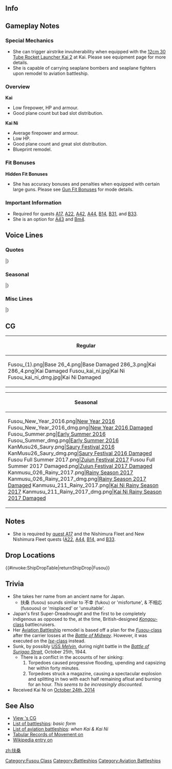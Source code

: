 ==Info==
{{KanmusuInfo|ID=026}}
{{KanmusuInfo|ID=026a}}
{{KanmusuInfo|ID=211}}

==Gameplay Notes==
===Special Mechanics===
* She can trigger airstrike invulnerability when equipped with the [[12cm 30 Tube Rocket Launcher Kai 2]] at Kai. Please see equipment page for more details.
* She is capable of carrying seaplane bombers and seaplane fighters upon remodel to aviation battleship.

===Overview===
'''Kai'''
* Low firepower, HP and armour.
* Good plane count but bad slot distribution.

'''Kai Ni'''
* Average firepower and armour.
* Low HP.
* Good plane count and great slot distribution.
* Blueprint remodel.

===Fit Bonuses===
{{:{{BASEPAGENAME}}/Equipment Bonuses}}
{{clear}}

'''Hidden Fit Bonuses'''
* She has accuracy bonuses and penalties when equipped with certain large guns. Please see [[Gun Fit Bonuses]] for mode details.

===Important Information===
* Required for quests [[Quests#A17|A17]], [[Quests#A22|A22]], [[Quests#A42|A42]], [[Quests#A44|A44]], [[Quests#B14|B14]], [[Quests#B31|B31]], and [[Quests#B33|B33]].
* She is an option for [[Quests#A43|A43]] and [[Quests#Bm4|Bm4]].

==Voice Lines==
===Quotes===
{{ShipquoteHeader}}
{{ShipquoteKai
|scenario = Intro
|origin = 扶桑型超弩級戦艦、姉の扶桑です。妹の山城ともども、よろしくお願い致します。
|translation = I'm the eldest of the Fusou-class super dreadnoughts, Fusou. Please take good care of my younger sister, Yamashiro, and me.
|audio = Fusou-Introduction.ogg
}}
{{ShipquoteKai
|scenario = Library
|origin = 初の日本独自設計による超弩級戦艦、扶桑です。
妹の山城ともどもよろしくお願いしますね。
レイテ沖？そうね、いつか突入してみたいわ。ホントよ？
|translation = I'm the first super dreadnought designed in Japan, Fusou.<ref>Technically true since the preceeding Kawachi-class were classified as 'dreadnoughts' and not 'super dreadnoughts' by the IJN.</ref>
Please take good care of my younger sister, Yamashiro, and me.
Leyte Gulf? That's right, I'd like to charge in there one day. Really?<ref>She was sunk at the [https://en.wikipedia.org/wiki/Battle_of_Leyte_Gulf#Battle_of_Surigao_Strait_.2825_October_1944.29 Battle of Surigao Strait] before she could reach Leyte Gulf.</ref>
|audio = Fusou-Library.ogg
}}
{{ShipquoteKai
|scenario = Secretary 1
|origin = 提督、いい天気ですね…
|translation = Admiral, he weather is nice today...
|audio = Fusou-Secretary_2.ogg
}}
{{ShipquoteKai
|scenario = Secretary 1
|kai2 = yes
|origin = 改装された、扶桑型の力……お見せします！
|translation = I'll show you... the power of the remodelled Fusou-class!
|audio = FusouKai-Secretary_3.ogg
}}
{{ShipquoteKai
|scenario = Secretary 2
|origin = はぁ…空はあんなに青いのに…
|translation = *sigh*... Even though the sky is so blue...
|audio = Fusou-Secretary_3.ogg
}}
{{ShipquoteKai
|scenario = Secretary 2
|kai2 = yes
|origin = 提督、空はどうしてあんなにも青いのでしょう…。私の心も、提督に……いっ、いえ！何でもありません。ごめんなさい…。
|translation = Admiral, hy is the sky so blue... Towards you, my heart is also... N-no! It's nothing. I'm sorry.<ref>She's saying her feelings towards you are still budding. Since '青い' can mean both 'blue' and 'unripened'.</ref>
|audio = FusouKai-Secretary_2.ogg
}}
{{ShipquoteKai
|scenario = Secretary 3
|origin = 提督…？そんなに触ると、弾薬庫がちょっと心配です…。
|translation = Admiral…? I'm a bit worried about my magazines when you keep touching me...<ref>She was supposedly sunk by a magazine detonation.</ref>
|audio = Fusou-Secretary_1.ogg
}}
{{ShipquoteKai
|scenario = Secretary Idle
|kai = yes
|origin = あのー…提督？聞こえないのかしら……。提督？提督ー？…あら、良かった。扶桑、ここに待機しています。
|translation = Um... Admiral? I wonder if he didn't hear me... Admiral? Admiral~? ...Oh, that's a relief. I'll be on standby here.
|audio = Fusou-Idle.ogg
}}
{{ShipquoteKai
|scenario = Secretary (Married)
|origin = 提督…根を詰め過ぎては、体に毒です。私？私は…はぁ…
|translation = You'll... hurt yourself if you keep on pushing yourself. Me? I'm... *sigh*
|audio = Fusou-Wedding_Line.ogg
}}
{{ShipquoteKai
|scenario = Wedding
|origin = 私の主砲、すごいでしょ？　でも火力に特化しすぎて不便なこともいっぱい…提督なら、きっと、わかってくれますよね？
|translation = Aren't my main cannons amazing? But focusing too much on firepower causes lots of problems... You definitely understand right, Admiral?<ref>Turrets No.3 & 4 were mounted amidships along the ship's centerline, they had restricted firing arcs, & forced the boiler rooms to be placed between them non-ideally & with limited space. This required extra insulation & air conditioning in the magazines of turrets No.3 & 4 to protect them from the boiler rooms' heat.</ref>
|audio = Fusou-Wedding.ogg
}}
{{ShipquoteKai
|scenario = Player's Score
|origin = 提督にお知らせがあるみたい。
|translation = Looks like there's a notification for you, Admiral.
|audio = Fusou-Looking_At_Scores.ogg
}}
{{ShipquoteKai
|scenario = Joining the Fleet
|origin = 戦艦扶桑、出撃致します。
|translation = Battleship Fusou, sortieing.
|audio = Fusou-Joining_A_Fleet.ogg
}}
{{ShipquoteKai
|scenario = Equipment 1
|origin = 近代化改装ですね。私には必要かも…。<ref>Shared with Supply before Kai.</ref>
|translation = Modernization huh. It's probably something I need...<ref>She had two modernisations done.</ref>
|audio = Fusou-Equipment_1.ogg
}}
{{ShipquoteKai
|scenario = Equipment 2
|origin = 妹の山城の近代化改修も、お願いします。
|translation = Please modernize my sister, Yamashiro, as well.<ref>Yamashiro likewise had two modernisations done.</ref>
|audio = Fusou-Equipment_2.ogg
}}
{{ShipquoteKai
|scenario = Equipment 3 
|origin = いけるかしら…。
|translation = This might work...
|audio = Fusou-Equipment_3.ogg
}}
{{ShipquoteKai
|scenario = Supply
|kai = yes
|origin = 補給…ありがとうございます。
|translation = Thank you very much... for the supplies.
|audio = FusouKai-Supply.mp3
}}
{{ShipquoteKai
|scenario = Docking (Minor Damage)
|origin = かすり傷程度よ、心配いらないわ。
|translation = It's only a scratch, don't worry about it
|audio = Fusou-Docking_Minor.ogg
}}
{{ShipquoteKai
|scenario = Docking (Major Damage)
|origin = 砲塔が大きいと、肩がこるの…しばらくお休みしますね。
|translation = My shoulders get stiff because of these big turrets... I'll be resting for a while.
|audio = Fusou-Docking_Major.ogg
}}
{{ShipquoteKai
|scenario = Construction
|origin = 新しいお仲間が来るみたいね。
|translation = Looks like new comrades have come.
|audio = Fusou-Construction.ogg
}}
{{ShipquoteKai
|scenario = Returning from Sortie
|origin = 提督、艦隊が帰投しました。
|translation = The fleet has returned to port, Admiral.
|audio = Fusou-Returning_From_Sortie.ogg
}}
{{ShipquoteKai
|scenario = Starting a Sortie
|origin = 山城。遅れないで。出撃よ。
|translation = Yamashiro. Don't fall behind. Let's sortie.
|audio = Fusou-Starting_A_Sortie.ogg
}}
{{ShipquoteKai
|scenario = Starting a Battle
|origin = 主砲、副砲、打てー！
|translation = 	Main guns, secondary guns, fire-!
|audio = Fusou-Battle_Start.ogg
}}
{{ShipquoteKai
|scenario = Attack
|origin = 山城、大丈夫？砲撃戦よ。
|translation = Are you alright, Yamashiro? Open fire!
|audio = Fusou-Attack.ogg
}}
{{ShipquoteKai
|scenario = Air battle/ Daytime Spotting/ Night Battle Attack
|origin = 伊勢、日向には負けたくないの…
|translation = I don't want to lose out to Ise and Hyuuga...<ref>The Ise-class were built as an improved version of the Fusou-class and improved upon many of the flaws that became apparent with the Fusou-class.</ref>
|audio = FusouKai-Air_Battle.ogg
}}
{{ShipquoteKai
|scenario = Night Battle
|origin = 西村艦隊の本当の実力、見せてあげる！
|translation = I'll show you... the real power of the Nishimura fleet!<ref>Referring to the Sourthern Force under Vice Admirals Nishimura Shoji and Shima Kiyohide at the Battle of Leyte Gulf.</ref>
|audio = Fusou-Night_Battle.ogg
}}
{{ShipquoteKai
|scenario = MVP
|origin = 主砲の火力だけは自慢なの。…へ？防御力と速力…？そんなの…欲しい…けど…
|translation = At least I can take pride in my firepower. ...Huh? Armor and speed? I'd like those... too... but...<ref>Because of the two turrets admidships, design sacrifices had to be made with the engine rooms and armour admidships.</ref>
|audio = Fusou-MVP.ogg
}}
{{ShipquoteKai
|scenario = Minor Damage 1
|origin = きゃぁぁぁ！？
|translation = Kyaa!
|audio = Fusou-Minor_Damage_1.ogg
}}
{{ShipquoteKai
|scenario = Minor Damage 2
|origin = きゃぁぁっ！やだ…火災発生？
|translation = Kyaa...! No...I am on fire...!?<ref>Shortly before sinking, a torpedo caused an oil fire.</ref>
|audio = Fusou-Minor_Damage_2.ogg
}}
{{ShipquoteKai
|scenario = Major Damage
|origin = こんな姿じゃ…レイテ突入は無理ね…
|translation = I won't be able to breach the Leyte Gulf in this condition...<ref>After she was torpedoed by the [https://en.wikipedia.org/wiki/USS_Melvin_(DD-680) USS Melvin] at Surigao, she fell out of formation and eventually sunk.</ref>
|audio = Fusou-Major_Damage.ogg
}}
{{ShipquoteKai
|scenario = Sunk
|origin = やっぱり私、沈むの…？山城は無事だといいけれど…
|translation = I guess I'm sinking after all...? I hope that Yamashiro is still alright...
|audio = Fusou-Sunk.ogg
}}
|} <references/>
{{clear}}

===Seasonal===
{{SeasonalHeaderOld}}
{{SeasonalQuote
|scenario = [[Seasonal/New_Year_2015|New Year 2015]]
|origin = 提督、あけまして、おめでとうございます。本年も、扶桑型、よろしくお願いいたします。
|translation =	Happy New Year, Admiral. Please take care of the Fusou-class again this year.
|audio = Fusou_New_Years_Day_2016.ogg
|notes = 
}}
{{SeasonalQuote
|scenario = [[Seasonal/Second_Anniversary|2nd Anniversary]]
|origin = 山城、二周年よ。私達、二周年を迎えたのよ。さぁ、提督にご挨拶にいきましょう。
|translation =	It’s the 2nd anniversary, Yamashiro. We managed to reach the 2nd anniversary together. Now, let’s go greet the Admiral together.
|audio = 026_Fusou_2ndAnniv.mp3
|notes = 
}}
{{SeasonalQuote
|scenario = [[Seasonal/Rainy_Season_2015|Rainy Season 2015]]
|origin = 山城、梅雨の季節は、やっぱり雨が多いわね。時雨は元気にしているかしら。
|translation =	It definitely rains a lot during the rainy season, Yamashiro. I wonder if Shigure is doing well.
|audio = Fusou_Rainy_Secretary_1.ogg
|notes =
}}
{{SeasonalQuote
|scenario = [[Seasonal/Early_Summer_Season_Update|Early Summer 2015]]
|origin = 山城、もうすぐ夏ね。扶桑型姉妹で、たまにはどこかへ行く？どこがいいかしら……
|translation =	It’s almost summer, Yamashiro. Where should us sisters go sometime? I wonder where…
|audio = Fusou_Early_Summer_HQ.ogg
|notes =
}}
{{SeasonalQuote
|scenario = [[Seasonal/Mid_Autumn_2015_Seasonal_Update|Midautumn 2015]]
|origin = 秋。今年も、この季節が来たのね。山城、準備はいい？今年こそ、突破するのよ。
|translation =	Autumn. This season has come again this year. Are you ready, Yamashiro? We’ll make it through this year too.
|audio = Fusou_Mid_Autumn2015.ogg
|notes =
}}
{{SeasonalQuote
|scenario = [[Seasonal/Christmas_2015|Christmas 2015]]
|origin = 山城、このお料理おいしいわ。あなたもたべてみて。ね？ふつうの鶏肉とは違うのね。
|translation =	This dish is delicious, Yamashiro. Try some. Right? It’s different to the usual chicken.
|audio = Fusou_Christmas_2015_Sec1.ogg
|notes =
}}
{{SeasonalQuote
|scenario = [[Seasonal/End_of_Year_2015|End of Year 2015]]
|origin = 山城、年末よ。大掃除の季節。私たちの主砲もしっかり磨いて新年を迎えましょう。
|translation =	It’s the end of the year, Yamashiro. The time of year for spring cleaning. Let’s polish our main guns to welcome the new year.
|audio = Fusou_Year_End_2015_Sec1.ogg
|notes = 
}}
{{SeasonalQuote
|scenario = [[Seasonal/Setsubun_2016|Setsubun 2016]]
|origin = 山城、節分よ。この豆を、歳の数だけ食べるの。後、鬼役にね、投げるのよ。
|translation =	It’s Setsubun, Yamashiro. You need to eat your age in beans. Then, throw some beans at the Oni.
|audio = Fusou_Setsubun_2016_Sec1.ogg
|notes = 
}}
{{SeasonalQuote
|scenario = [[Seasonal/Valentine%27s_Day_2016|Valentine’s Day 2016]]
|origin = 提督、よかったら、このチョコレートを受けとていただけないでしょうか？よかったら。
|translation =	Would you please accept these chocolates if you don’t mind, Admiral? Only if you don’t mind. 
|audio = Fusou_Valentine_Sec1.ogg
|notes = 
}}
{{SeasonalQuote
|scenario = [[Seasonal/White_Day_2016|White Day 2016]]
|origin = 提督、これを、チョコレートのお返しに？ 嬉しいです。…あら、どうしたの、山城？
|translation =	Is this in return for the chocolates, Admiral? I’m happy… Oh, what’s wrong, Yamashiro?
|audio = Fusou_White_Day_2016.ogg
|notes = 
}}
{{SeasonalQuote
|scenario = [[Seasonal/Third_Anniversary|3rd Anniversary]]
|origin = 山城、今日は特別な日よ。ほら、提督にご挨拶を。山城？あら、居ないの？山城？
|translation =	Today is a special day, Yamashiro. Go on and greet the Admiral. Yamashiro? Huh, she’s not here? Yamashiro?
|audio = Fusou_3rd_Anniversary_Sec1.mp3
|notes = 
}}
{{SeasonalQuote
|scenario = [[Seasonal/Fifth_Anniversary|5th Anniversary]]
|origin = 山城、五周年よ。私たち、扶桑姉妹、ついに五周年を迎えたのよ。さあ、一緒に提督にご挨拶に行きましょう。
|translation =	It’s the 5th Anniversary, Yamashiro. Us Fusou sisters are finally celebrating our 5th Anniversary. Now, let’s go and greet the Admiral together.
|audio = Fusou_5th_Anniversary_Sec1.mp3
|notes = 
}}
{{SeasonalQuote
|scenario = [[Seasonal/Saury_2018|Saury 2018]]
|origin = 山城、一緒に頑張りましょうね?
|translation =	Yamashiro, let's work hard together alright?
|audio = Fusou_Sec1_Saury_2018.mp3
|notes = 
}}
{{SeasonalQuote
|scenario = [[Seasonal/Sixth_Anniversary|6th Anniversary]]
|origin = 山城、大変よ。扶桑姉妹六周年になってしまったわ。提督に…提督に改めてご挨拶…ご挨拶に行かなくてわ
|translation =	Yamashiro, this is important. It's our 6th Anniversary. We… we need to go greet... greet the Admiral properly.
|audio = Fusou_6th_Anniversary_Sec1.mp3
|notes = 
}}
{{SeasonalQuote
|scenario = [[Seasonal/Autumn_2020|Autumn 2020]]
|origin = 山城、今日はカレーにしましょうか？季節の野菜を使ったカレーは、格別よ。ど〜う？あぁ、提督も、ご一緒に。
|translation =	Yamashiro, how about we have curry today? Some curry specially made with seasonal vegetables. Weeell? Ah, Admiral, join us.
|audio = Fusou_Autumn_2020_Secretary_2.mp3
|notes = Secretary 2
}}
{{SeasonalQuote
|scenario = [[Seasonal/Coming_of_Spring_2021|Coming of Spring 2021]]
|origin =山城、西村艦隊でお花見をしましょう。最上や、朝雲、山雲たちにも声をかけて、そうしましょう。 
|translation =	Yamashiro, let's have a cherry blossom viewing with the Nishimura Fleet. We'll invite Mogami, Asagumo, Yamagumo and the rest. 
|audio = Fusou_Spring_2021_Secretary_1.mp3
|notes =
}}
{{SeasonalQuote
|scenario = [[Seasonal/Eighth_Anniversary|8th Anniversary]]
|origin = 山城、私達、八周年よ。私達、扶桑姉妹、ついに、八周年を迎えたのよ。さあ、一緒に、提督に、ご挨拶に行きましょう。
|translation =	Yamashiro, it's our 8th Anniversary. We Fusou sisters are finally celebrating our 8th Anniversary. Now come, let us go greet the Admiral.
|audio = Fusou_8th Anniversary_Secretary_1.mp3
|notes = 
}}
|}<references/>

{{clear}}

===Misc Lines===
{{SeasonalHeaderOld}}
{{SeasonalQuote
|scenario = [[Seasonal/Final_Battle|Eve of the Final Battle 2017]]
|origin = 山城、いよいよ決戦よ。私たち扶桑型姉妹の大舞台が来たのよ。頑張りましょうね。
|translation =	It’s almost time for the final battle, Yamashiro. It’s time for us Fusou sisters to step on the grand stage. Let’s do our best.
|audio = Fusou_Late_Autumn_2017_Sec1.mp3
|notes = Secretary 1
}}
{{SeasonalQuote
|scenario = [[Seasonal/Final_Battle|Eve of the Final Battle 2017]]
|origin = 時雨、大丈夫よ。私たち第三部隊七隻、一緒にスリガオ海峡抜けましょう！今度こそ。
|translation =	It will be fine, Shigure. We of the 3rd Section will pass through Surigao Strait together! This time for sure.
|audio = Fusou_Kantai_Kessen_2017_Sec3.mp3
|notes = Secretary 3
}}
{{SeasonalQuote
|scenario = [[Seasonal/Final_Battle|Final Battle 2017]]
|origin = 了解。二戦隊は、第一遊撃部隊、第三部隊、旗艦戦力として、夜のスリガオ海峡を抜け、レイテを突入を目指します。
|translation =	Roger. As the flagship of the main force of the BatDiv2, 1st Striking Force, 3rd Section, I’ll break through Surigao Strait to and storm Leyte.
|audio = Fusou_ShoGo_2017_Sec3.mp3
|notes = Secretary 3
}}
{{SeasonalQuote
|scenario = [[Seasonal/Final_Battle|Final Battle 2017]]
|origin = スリガオ海峡を抜けて、レイテに突入します！第一遊撃部隊、第三部隊、出撃！
|translation =	I’ll break through Surigao Strait and storm Leyte! 1st Striking Force, 3rd Secion, sortie!
|audio = Fusou_ShoGo_2017_JoinFleet.mp3
|notes = Joining the Fleet
}}
{{SeasonalQuote
|scenario = [[Seasonal/Final_Battle|Final Battle 2017]]
|origin = 二戦隊突破します！うって！
|translation =	BatDiv2 is breaking through! Fire!
|audio = Fusou_ShoGo_2017_NightAtk.mp3
|notes = Night Battle Attack
}}
{{SeasonalQuote
|scenario = [[Seasonal/Final_Battle|Final Battle 2017]]
|origin = はあぁ！や、山城、突破するのよ。
|translation =	Aaaah! Y-you have to break through, Yamashiro.
|audio = Fusou_ShoGo_2017_MinorDmg1.mp3
|notes = Minor Damage 1
}}
{{SeasonalQuote
|scenario = [[Seasonal/Final_Battle|Final Battle 2017]]
|origin = 山城、私達ついにスリガオを越えたのよ！あの海峡を…越えたのよ。提督、ありがとう！
|translation =	We’ve finally managed to pass through Surigao Strait, Yamashiro! We’ve… passed through that strait. Thank you, Admiral!
|audio = Fall_2017_Event_Completion_Lines_1.mp3
|notes = Played upon finishing Fall 2017 E4. Fusou’s line plays second.
}}
{{SeasonalQuote
|scenario = [[Seasonal/Final_Battle|Final Battle 2017]]
|origin = 西村艦隊、成し遂げました！提督、ありがとう！
|translation =	Nishimura Fleet, mission accomplished! Thank you, Admiral!
|audio = Fall_2017_Event_Completion_Lines_2.mp3
|notes = Played upon finishing Fall 2017 E4. Combined line.
}}
|}<references/>

{{clear}}

==CG==
{| class="mw-collapsible mw-collapsed wikitable" style="width: 100%;"
!Regular
|-
|<gallery>
Fusou_(1).png|Base
26_4.png|Base Damaged
286_3.png|Kai
286_4.png|Kai Damaged
Fusou_kai_ni.jpg|Kai Ni
Fusou_kai_ni_dmg.jpg|Kai Ni Damaged
</gallery>
|}

{| class="mw-collapsible mw-collapsed wikitable" style="width: 100%;"
!Seasonal
|-
|<gallery>
Fusou_New_Year_2016.png|[[Seasonal/New_Year_2016|New Year 2016]]
Fusou_New_Year_2016_dmg.png|[[Seasonal/New_Year_2016|New Year 2016 Damaged]]
Fusou_Summer.png|[[Seasonal/Early_Summer_2016|Early Summer 2016]]
Fusou_Summer_dmg.png|[[Seasonal/Early_Summer_2016|Early Summer 2016]]
KanMusu26_Saury.png|[[Seasonal/Saury_2016|Saury Festival 2016]]
KanMusu26_Saury_dmg.png|[[Seasonal/Saury_2016|Saury Festival 2016 Damaged]]
Fusou Full Summer 2017.png|[[Seasonal/Summer_2017|Zuiun Festival 2017]]
Fusou Full Summer 2017 Damaged.png|[[Seasonal/Summer_2017|Zuiun Festival 2017 Damaged]]
Kanmusu_026_Rainy_2017.png|[[Seasonal/Rainy_Season_2017|Rainy Season 2017]]
Kanmusu_026_Rainy_2017_dmg.png|[[Seasonal/Rainy_Season_2017|Rainy Season 2017 Damaged]]
Kanmusu_211_Rainy_2017.png|[[Seasonal/Rainy_Season_2017|Kai Ni Rainy Season 2017]]
Kanmusu_211_Rainy_2017_dmg.png|[[Seasonal/Rainy_Season_2017|Kai Ni Rainy Season 2017 Damaged]]
</gallery>
|}

==Notes==
*She is required by [[Quests#A17|quest A17]] and the Nishimura Fleet and New Nishimura Fleet quests ([[Quests#A22|A22]], [[Quests#A44|A44]], [[Quests#B14|B14]], and [[Quests#B33|B33]].
{{clear}}

== Drop Locations ==
{{#invoke:ShipDropTable|returnShipDrop|Fusou}}

==Trivia==
* She takes her name from an ancient name for Japan.
** 扶桑 (fusou) sounds similar to 不幸 (fukou) or 'misfortune', & 不相応 (fusouou) or 'misplaced' or 'unsuitable'.
* Japan's first Super-Dreadnought and the first to be completely indigenous as opposed to the, at the time, British-designed [[:Category:Kongou Class|''Kongou''-class]] battlecruisers.
* Her [[#Notes|Aviation Battleship]] remodel is based off a plan for the [[:Category:Fusou Class|''Fusou''-class]] after the carrier losses at the [[wikipedia:Battle_of_Midway|''Battle of Midway'']]. However, it was executed on the [[:Category:Ise Class|''Ise''-class]] instead.
* Sunk, by possibly [[wikipedia:USS_Melvin_(DD-680)|USS ''Melvin'']], during night battle in the [[wikipedia:Battle_of_Surigao_Strait|''Battle of Surigao Strait'']], October 25th, 1944.
** There is a conflict in the accounts of her sinking:
**# Torpedoes caused progressive flooding, upending and capsizing her within forty minutes.
**# Torpedoes struck a magazine, causing a spectacular explosion and splitting in two with each half remaining afloat and burning for an hour. ''This seems to be increasingly discounted.''
* Received Kai Ni on [[Game Updates/2014/October 24th|October 24th, 2014]]

==See Also==
*[[{{PAGENAME}}/Gallery|View {{PAGENAME}}'s CG]]
* [[List of battleships by upgraded maximum stats|List of battleships]]: ''basic form''
* [[List of Aviation Battleships by upgraded maximum stats|List of aviation battleships]]: ''when Kai & Kai Ni''
* [http://www.combinedfleet.com/Fuso.htm Tabular Records of Movement on {{PAGENAME}}]
*[[wikipedia:Japanese_battleship_Fusō|Wikipedia entry on {{PAGENAME}}]]
{{clear}}


{{shiplist}}
[[zh:扶桑]]
[[Category:Fusou Class]]
[[Category:Battleships]]
[[Category:Aviation Battleships]]